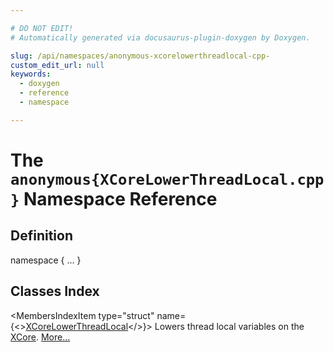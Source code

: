 ```yaml
---

# DO NOT EDIT!
# Automatically generated via docusaurus-plugin-doxygen by Doxygen.

slug: /api/namespaces/anonymous-xcorelowerthreadlocal-cpp-
custom_edit_url: null
keywords:
  - doxygen
  - reference
  - namespace

---
```





# The `anonymous{XCoreLowerThreadLocal.cpp}` Namespace Reference

<DoxygenPage pluginConfig={pluginConfig}>



## Definition

<CodeBlock>namespace &#123; ... &#125;</CodeBlock>

## Classes Index

<MembersIndex>

<MembersIndexItem
  type="struct"
  name={<><a href="/docs/api/structs/anonymous-namespace-xcorelowerthreadlocal-cpp-/xcorelowerthreadlocal">XCoreLowerThreadLocal</a></>}>
Lowers thread local variables on the <a href="/docs/api/namespaces/llvm/xcore">XCore</a>. <a href="/docs/api/structs/anonymous-namespace-xcorelowerthreadlocal-cpp-/xcorelowerthreadlocal/#details">More...</a>
</MembersIndexItem>

</MembersIndex>


</DoxygenPage>
